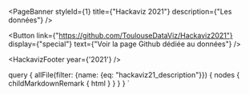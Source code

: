 

<PageBanner 
  styleId={1}
  title={"Hackaviz 2021"}
  description={"Les données"}
/>

<section id="one">
<div className="inner">

<Button
  link={"https://github.com/ToulouseDataViz/Hackaviz2021"}
  display={"special"}
  text={"Voir la page Github dédiée au données"}
/>

<div
  className="blog-post-content"
  dangerouslySetInnerHTML={{ __html: props.data.allFile.nodes[0].childMarkdownRemark.html }}
/>

<HackavizFooter year={'2021'} />

</div>
</section>

  query {
    allFile(filter: {name: {eq: "hackaviz21_description"}}) {
      nodes {
        childMarkdownRemark {
          html
        }
      }
    }
  }
`

